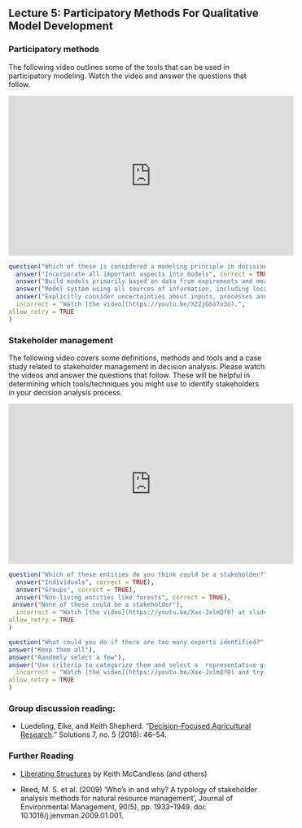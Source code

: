## Lecture 5: Participatory Methods For Qualitative Model Development {#participatory_methods}
<!-- [Participatory methods](#participatory_methods) -->

### Participatory methods

The following video outlines some of the tools that can be used in participatory modeling. Watch the video and answer the questions that follow. 

<iframe width="560" height="315" src="https://www.youtube.com/embed/X2ZjG6o7u3o" frameborder="0" allowfullscreen></iframe>


```r
question("Which of these is considered a modeling principle in decision analysis?",
  answer("Incorporate all important aspects into models", correct = TRUE),
  answer("Build models primarily based on data from expirements and measurements"),
  answer("Model system using all sources of information, including local and expert knowledge", correct = TRUE),
  answer("Explicitly consider uncertainties about inputs, processes and outputs", correct = TRUE),
  incorrect = "Watch [the video](https://youtu.be/X2ZjG6o7u3o).",
allow_retry = TRUE
)
```


<!-- Future question: Why might it be useful to think about 'the fox and the hedgehog' when hosting participatory model building workshops?" -->

### Stakeholder management

The following video covers some definitions, methods and tools and a case study related to stakeholder management in decision analysis. Please watch the videos and answer the questions that follow. These will be helpful in determining which tools/techniques you might use to identify stakeholders in your decision analysis process.

<!-- THis will also work, but not in html ![](https://youtu.be/Xax-JxlmQf0) -->

<!-- Note that the youtube link needs to begin with https://www.youtube.com/embed/ -->

<iframe width="560" height="315" src="https://www.youtube.com/embed/Xax-JxlmQf0" frameborder="0" allowfullscreen></iframe>

```r
question("Which of these entities do you think could be a stakeholder?",
  answer("Individuals", correct = TRUE),
  answer("Groups", correct = TRUE),
  answer("Non-living entities like forests", correct = TRUE),
 answer("None of these could be a stakeholder"),
  incorrect = "Watch [the video](https://youtu.be/Xax-JxlmQf0) at slide 6 and try again.",
allow_retry = TRUE
)
```


```r
question("What could you do if there are too many experts identified?",
answer("Keep them all"),
answer("Randomly select a few"),
answer("Use criteria to categorize them and select a  representative group", correct = TRUE),
  incorrect = "Watch [the video](https://youtu.be/Xax-JxlmQf0) and try again.",
allow_retry = TRUE
)
```

### Group discussion reading: 

- Luedeling, Eike, and Keith Shepherd. “[Decision-Focused Agricultural Research](https://www.thesolutionsjournal.com/article/decision-focused-agricultural-research/).” Solutions 7, no. 5 (2016): 46–54.

### Further Reading 

-	[Liberating Structures](http://www.liberatingstructures.com/) by Keith McCandless (and others)

- Reed, M. S. et al. (2009) ‘Who's in and why? A typology of stakeholder analysis methods for natural resource management’, Journal of Environmental Management, 90(5), pp. 1933–1949. doi: 10.1016/j.jenvman.2009.01.001.
